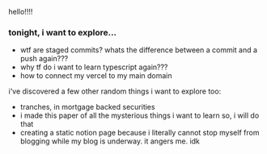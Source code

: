 hello!!!! 

### tonight, i want to explore...
- wtf are staged commits? whats the difference between a commit and a push again???
- why tf do i want to learn typescript again???
- how to connect my vercel to my main domain

i've discovered a few other random things i want to explore too:
- tranches, in mortgage backed securities
- i made this paper of all the mysterious things i want to learn so, i will do that
- creating a static notion page because i literally cannot stop myself from blogging while my blog is underway. it angers me. idk
